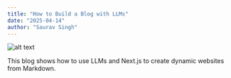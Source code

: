```yaml
---
title: "How to Build a Blog with LLMs"
date: "2025-04-14"
author: "Saurav Singh"
---
```


![alt text](../../public/Embeddings.png)

This blog shows how to use LLMs and Next.js to create dynamic websites from Markdown.
